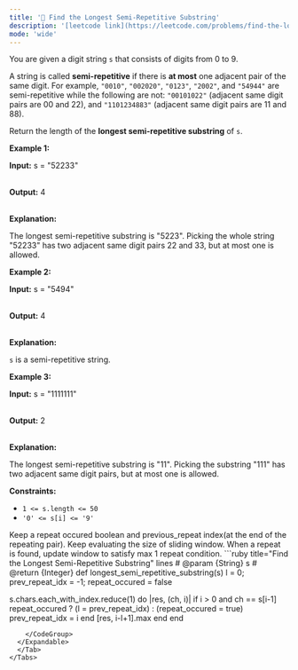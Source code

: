 ```yaml
---
title: '🧀 Find the Longest Semi-Repetitive Substring'
description: '[leetcode link](https://leetcode.com/problems/find-the-longest-semi-repetitive-substring/description/)'
mode: 'wide'
---
```

<Tabs>
  <Tab title="Question" icon="circle-question" iconType="regular">
    <Card>
      <p>You are given a digit string <code>s</code> that consists of digits from 0 to 9.</p>  <p>A string is called <strong>semi-repetitive</strong> if there is <strong>at most</strong> one adjacent pair of the same digit. For example, <code>&quot;0010&quot;</code>, <code>&quot;002020&quot;</code>, <code>&quot;0123&quot;</code>, <code>&quot;2002&quot;</code>, and <code>&quot;54944&quot;</code> are semi-repetitive while the following are not: <code>&quot;00101022&quot;</code> (adjacent same digit pairs are 00 and 22), and <code>&quot;1101234883&quot;</code> (adjacent same digit pairs are 11 and 88).</p>  <p>Return the length of the <strong>longest semi-repetitive <span data-keyword="substring-nonempty">substring</span></strong> of <code>s</code>.</p>   <p><strong class="example">Example 1:</strong></p>  <div class="example-block"> <p><strong>Input:</strong> <span class="example-io">s = &quot;52233&quot;</span></p>  <p><br/> <strong>Output:</strong> <span class="example-io">4</span></p>  <p><br/> <strong>Explanation:</strong></p>  <p>The longest semi-repetitive substring is &quot;5223&quot;. Picking the whole string &quot;52233&quot; has two adjacent same digit pairs 22 and 33, but at most one is allowed.</p> </div>  <p><strong class="example">Example 2:</strong></p>  <div class="example-block"> <p><strong>Input:</strong> <span class="example-io">s = &quot;5494&quot;</span></p>  <p><br/> <strong>Output:</strong> <span class="example-io">4</span></p>  <p><br/> <strong>Explanation:</strong></p>  <p><code>s</code> is a semi-repetitive string.</p> </div>  <p><strong class="example">Example 3:</strong></p>  <div class="example-block"> <p><strong>Input:</strong> <span class="example-io">s = &quot;1111111&quot;</span></p>  <p><br/> <strong>Output:</strong> <span class="example-io">2</span></p>  <p><br/> <strong>Explanation:</strong></p>  <p>The longest semi-repetitive substring is &quot;11&quot;. Picking the substring &quot;111&quot; has two adjacent same digit pairs, but at most one is allowed.</p> </div>   <p><strong>Constraints:</strong></p>  <ul>  <li><code>1 &lt;= s.length &lt;= 50</code></li>  <li><code>&#39;0&#39; &lt;= s[i] &lt;= &#39;9&#39;</code></li> </ul> 
    </Card>
  </Tab>
  <Tab title="Solution" icon="lightbulb" iconType="regular" >
    <Card>
      Keep a repeat occured boolean and previous_repeat index(at the end of the repeating pair).
Keep evaluating the size of sliding window. When a repeat is found, update window to satisfy max 1 repeat condition.
    </Card>
  <Expandable title="code">
    <CodeGroup dropdown>
```ruby title="Find the Longest Semi-Repetitive Substring" lines
# @param {String} s
# @return {Integer}
def longest_semi_repetitive_substring(s)
  l = 0; prev_repeat_idx = -1; repeat_occured = false

  s.chars.each_with_index.reduce(1) do |res, (ch, i)|
    if i > 0 and ch == s[i-1]
      repeat_occured ? (l = prev_repeat_idx) : (repeat_occured = true)
      prev_repeat_idx = i
    end
    [res, i-l+1].max
  end
end
```
    </CodeGroup>
  </Expandable>
  </Tab>
</Tabs>